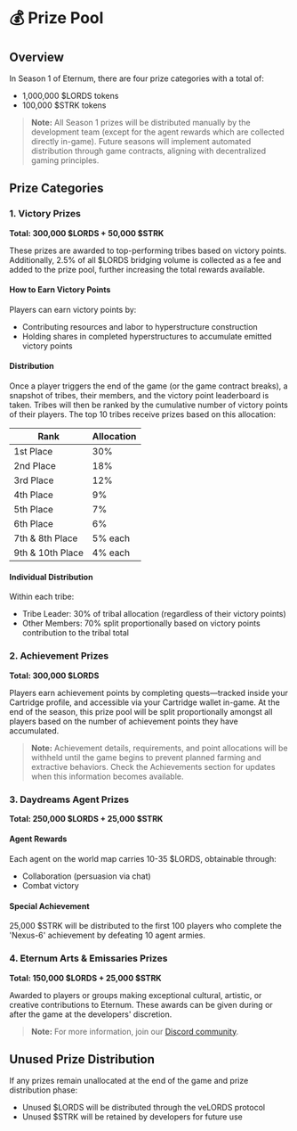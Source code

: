 
# 💰 Prize Pool

## Overview

In Season 1 of Eternum, there are four prize categories with a total of:

- 1,000,000 $LORDS tokens
- 100,000 $STRK tokens

> **Note:** All Season 1 prizes will be distributed manually by the development team (except for the agent rewards which
> are collected directly in-game). Future seasons will implement automated distribution through game contracts, aligning
> with decentralized gaming principles.

## Prize Categories

### 1. Victory Prizes

**Total: 300,000 $LORDS + 50,000 $STRK**

These prizes are awarded to top-performing tribes based on victory points. Additionally, 2.5% of all $LORDS bridging
volume is collected as a fee and added to the prize pool, further increasing the total rewards available.

#### How to Earn Victory Points

Players can earn victory points by:

- Contributing resources and labor to hyperstructure construction
- Holding shares in completed hyperstructures to accumulate emitted victory points

#### Distribution

Once a player triggers the end of the game (or the game contract breaks), a snapshot of tribes, their members, and the
victory point leaderboard is taken. Tribes will then be ranked by the cumulative number of victory points of their
players. The top 10 tribes receive prizes based on this allocation:

<div style={table.container}>
  <div style={table.wrapper}>
    <table style={table.table}>
      <thead style={table.tableHead}>
        <tr>
          <th style={table.headerCell}>Rank</th>
          <th style={table.headerCell}>Allocation</th>
        </tr>
      </thead>
      <tbody>
        <tr style={table.tableRow}>
          <td style={table.cell}>1st Place</td>
          <td style={table.cell}>30%</td>
        </tr>
        <tr style={table.tableRow}>
          <td style={table.cell}>2nd Place</td>
          <td style={table.cell}>18%</td>
        </tr>
        <tr style={table.tableRow}>
          <td style={table.cell}>3rd Place</td>
          <td style={table.cell}>12%</td>
        </tr>
        <tr style={table.tableRow}>
          <td style={table.cell}>4th Place</td>
          <td style={table.cell}>9%</td>
        </tr>
        <tr style={table.tableRow}>
          <td style={table.cell}>5th Place</td>
          <td style={table.cell}>7%</td>
        </tr>
        <tr style={table.tableRow}>
          <td style={table.cell}>6th Place</td>
          <td style={table.cell}>6%</td>
        </tr>
        <tr style={table.tableRow}>
          <td style={table.cell}>7th & 8th Place</td>
          <td style={table.cell}>5% each</td>
        </tr>
        <tr style={table.tableRow}>
          <td style={table.cell}>9th & 10th Place</td>
          <td style={table.cell}>4% each</td>
        </tr>
      </tbody>
    </table>
  </div>
</div>

#### Individual Distribution

Within each tribe:

- Tribe Leader: 30% of tribal allocation (regardless of their victory points)
- Other Members: 70% split proportionally based on victory points contribution to the tribal total

### 2. Achievement Prizes

**Total: 300,000 $LORDS**

Players earn achievement points by completing quests—tracked inside your Cartridge profile, and accessible via your
Cartridge wallet in-game. At the end of the season, this prize pool will be split proportionally amongst all players
based on the number of achievement points they have accumulated.

> **Note:** Achievement details, requirements, and point allocations will be withheld until the game begins to prevent
> planned farming and extractive behaviors. Check the Achievements section for updates when this information becomes
> available.

### 3. Daydreams Agent Prizes

**Total: 250,000 $LORDS + 25,000 $STRK**

#### Agent Rewards

Each agent on the world map carries 10-35 $LORDS, obtainable through:

- Collaboration (persuasion via chat)
- Combat victory

#### Special Achievement

25,000 $STRK will be distributed to the first 100 players who complete the 'Nexus-6' achievement by defeating 10 agent
armies.

### 4. Eternum Arts & Emissaries Prizes

**Total: 150,000 $LORDS + 25,000 $STRK**

Awarded to players or groups making exceptional cultural, artistic, or creative contributions to Eternum. These awards
can be given during or after the game at the developers' discretion.

> **Note:** For more information, join our [Discord community](https://discord.gg/KJff5Ecp).

## Unused Prize Distribution

If any prizes remain unallocated at the end of the game and prize distribution phase:

- Unused $LORDS will be distributed through the veLORDS protocol
- Unused $STRK will be retained by developers for future use
